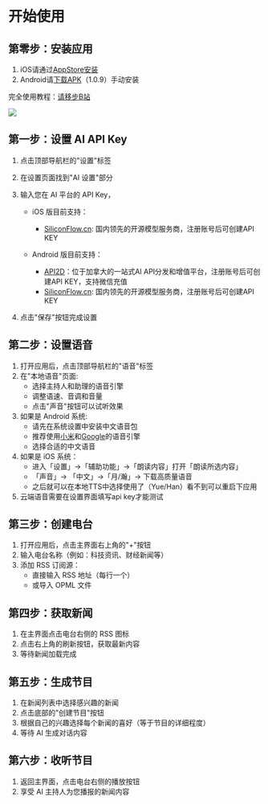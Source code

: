# 开始使用

## 第零步：安装应用

1. iOS请通过[AppStore安装](https://apps.apple.com/app/id6739451274)
1. Android请[下载APK](https://the7.ft07.com/Maidio/maidio-byok-1.0.9-b29.apk)（1.0.9）手动安装

完全使用教程：[请移步B站](https://www.bilibili.com/video/BV1XFrjYGEh4)

[![](../../image/20250108130934.png)](https://www.bilibili.com/video/BV1XFrjYGEh4)

## 第一步：设置 AI API Key

1. 点击顶部导航栏的"设置"标签
2. 在设置页面找到"AI 设置"部分
3. 输入您在 AI 平台的 API Key，
   - iOS 版目前支持：
      - [SiliconFlow.cn](https://cloud.siliconflow.cn/i/GKAoff2O): 国内领先的开源模型服务商，注册账号后可创建API KEY
   
   - Android 版目前支持：
      - [API2D](https://api2d.com/r/186008)：位于加拿大的一站式AI API分发和增值平台，注册账号后可创建API KEY，支持微信充值
      - [SiliconFlow.cn](https://cloud.siliconflow.cn/i/GKAoff2O): 国内领先的开源模型服务商，注册账号后可创建API KEY

4. 点击"保存"按钮完成设置


## 第二步：设置语音

1. 打开应用后，点击顶部导航栏的"语音"标签
2. 在"本地语音"页面:
   - 选择主持人和助理的语音引擎
   - 调整语速、音调和音量
   - 点击"声音"按钮可以试听效果
3. 如果是 Android 系统:
   - 请先在系统设置中安装中文语音包
   - 推荐使用[小米](https://www.52pojie.cn/thread-1683594-1-1.html)和[Google](https://play.google.com/store/apps/details?id=com.google.android.voiceservices)的语音引擎
   - 选择合适的中文语音
4. 如果是 iOS 系统：
   - 进入「设置」→「辅助功能」→「朗读内容」打开「朗读所选内容」
   - 「声音」→ 「中文」→「月/瀚」→ 下载高质量语音
   - 之后就可以在本地TTS中选择使用了（Yue/Han）看不到可以重启下应用
5. 云端语音需要在设置界面填写api key才能测试


## 第三步：创建电台

1. 打开应用后，点击主界面右上角的"+"按钮
2. 输入电台名称（例如：科技资讯、财经新闻等）
3. 添加 RSS 订阅源：
   - 直接输入 RSS 地址（每行一个）
   - 或导入 OPML 文件

## 第四步：获取新闻

1. 在主界面点击电台右侧的 RSS 图标
2. 点击右上角的刷新按钮，获取最新内容
3. 等待新闻加载完成

## 第五步：生成节目

1. 在新闻列表中选择感兴趣的新闻
2. 点击底部的"创建节目"按钮
3. 根据自己的兴趣选择每个新闻的喜好（等于节目的详细程度）
4. 等待 AI 生成对话内容

## 第六步：收听节目

1. 返回主界面，点击电台右侧的播放按钮
2. 享受 AI 主持人为您播报的新闻内容 